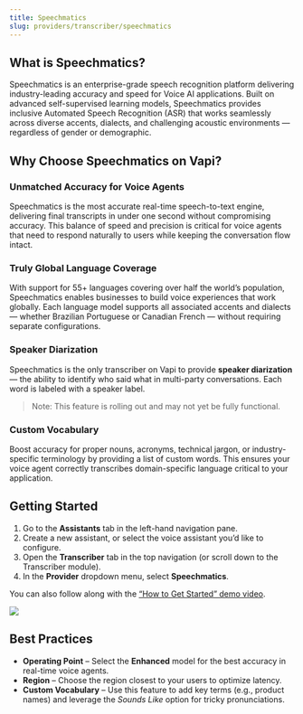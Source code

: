 ```yaml
---
title: Speechmatics
slug: providers/transcriber/speechmatics
---
```


## What is Speechmatics?

Speechmatics is an enterprise-grade speech recognition platform delivering industry-leading accuracy and speed for Voice AI applications. Built on advanced self-supervised learning models, Speechmatics provides inclusive Automated Speech Recognition (ASR) that works seamlessly across diverse accents, dialects, and challenging acoustic environments — regardless of gender or demographic.

## Why Choose Speechmatics on Vapi?

### Unmatched Accuracy for Voice Agents
Speechmatics is the most accurate real-time speech-to-text engine, delivering final transcripts in under one second without compromising accuracy. This balance of speed and precision is critical for voice agents that need to respond naturally to users while keeping the conversation flow intact.

### Truly Global Language Coverage
With support for 55+ languages covering over half the world’s population, Speechmatics enables businesses to build voice experiences that work globally. Each language model supports all associated accents and dialects — whether Brazilian Portuguese or Canadian French — without requiring separate configurations.

### Speaker Diarization
Speechmatics is the only transcriber on Vapi to provide **speaker diarization** — the ability to identify who said what in multi-party conversations. Each word is labeled with a speaker label.  
> Note: This feature is rolling out and may not yet be fully functional.

### Custom Vocabulary
Boost accuracy for proper nouns, acronyms, technical jargon, or industry-specific terminology by providing a list of custom words. This ensures your voice agent correctly transcribes domain-specific language critical to your application.

## Getting Started

1. Go to the **Assistants** tab in the left-hand navigation pane.  
2. Create a new assistant, or select the voice assistant you’d like to configure.  
3. Open the **Transcriber** tab in the top navigation (or scroll down to the Transcriber module).  
4. In the **Provider** dropdown menu, select **Speechmatics**.  

You can also follow along with the [“How to Get Started” demo video](https://youtu.be/vhP0Xwp6z8A?si=sOupiFdNd49y5HNd).

<Frame>
    <img src="../../static/images/providers/speechmatics/VapiSpeechmatics.png" />
</Frame>

## Best Practices

- **Operating Point** – Select the **Enhanced** model for the best accuracy in real-time voice agents.  
- **Region** – Choose the region closest to your users to optimize latency.  
- **Custom Vocabulary** – Use this feature to add key terms (e.g., product names) and leverage the *Sounds Like* option for tricky pronunciations.
